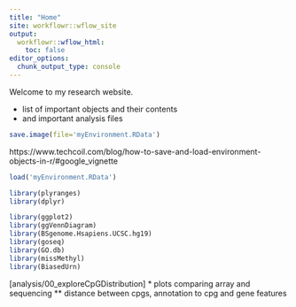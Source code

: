 ```yaml
---
title: "Home"
site: workflowr::wflow_site
output:
  workflowr::wflow_html:
    toc: false
editor_options:
  chunk_output_type: console
---
```


Welcome to my research website.

* list of important objects and their contents
* and important analysis files
```r
	
save.image(file='myEnvironment.RData')
```

https://www.techcoil.com/blog/how-to-save-and-load-environment-objects-in-r/#google_vignette
```r
load('myEnvironment.RData')
```

```r
library(plyranges)
library(dplyr)

library(ggplot2)
library(ggVennDiagram)
library(BSgenome.Hsapiens.UCSC.hg19)
library(goseq)
library(GO.db)
library(missMethyl)
library(BiasedUrn)
```


[analysis/00_exploreCpGDistribution]
* plots comparing array and sequencing
** distance between cpgs, annotation to cpg and gene features



